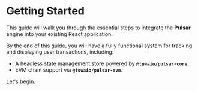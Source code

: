 
# Getting Started

This guide will walk you through the essential steps to integrate the **Pulsar** engine into your existing React application.

By the end of this guide, you will have a fully functional system for tracking and displaying user transactions, including:

- A headless state management store powered by **`@tuwaio/pulsar-core`**.
- EVM chain support via **`@tuwaio/pulsar-evm`**.

Let's begin.

<StartedWrapper />
